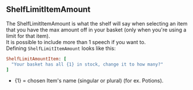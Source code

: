 ## ShelfLimitItemAmount

The ShelfLimitItemAmount is what the shelf will say when selecting an item that you have the max amount off in your basket (only when you're using a limit for that item).
<br/>
It is possible to include more than 1 speech if you want to.
<br/>
Defining `ShelfLimitItemAmount` looks like this:
<br/>
```ruby
ShelfLimitAmountItem: [
  "Your basket has all {1} in stock, change it to how many?"
]
```
- \{1\} = chosen Item's name (singular or plural) (for ex. Potions).

<ImageWithCaption src="/images/documentation/poke-market/ShelfLimitItemAmount.png" caption="ShelfLimitItemAmount"/>